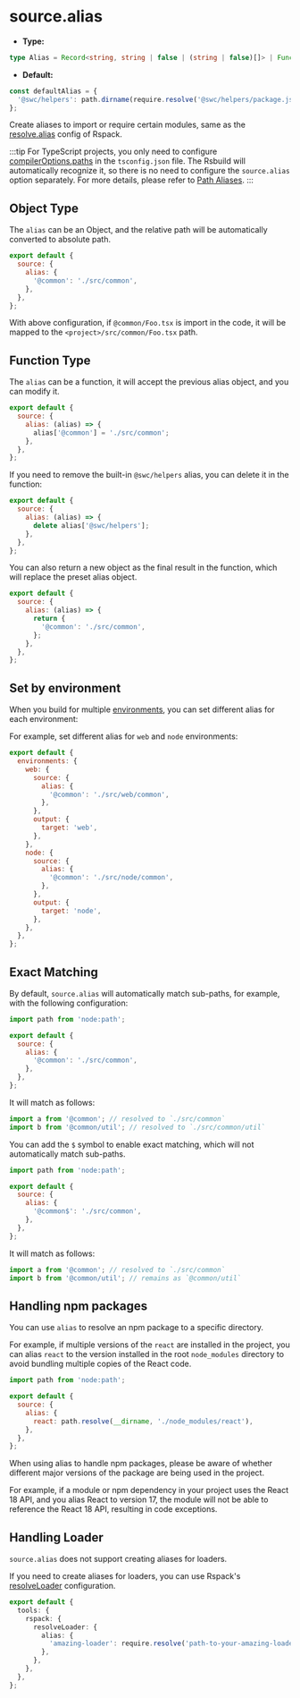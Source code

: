 # source.alias

- **Type:**

```ts
type Alias = Record<string, string | false | (string | false)[]> | Function;
```

- **Default:**

```ts
const defaultAlias = {
  '@swc/helpers': path.dirname(require.resolve('@swc/helpers/package.json')),
};
```

Create aliases to import or require certain modules, same as the [resolve.alias](https://rspack.dev/config/resolve#resolvealias) config of Rspack.

:::tip
For TypeScript projects, you only need to configure [compilerOptions.paths](https://typescriptlang.org/tsconfig#paths) in the `tsconfig.json` file. The Rsbuild will automatically recognize it, so there is no need to configure the `source.alias` option separately. For more details, please refer to [Path Aliases](/guide/advanced/alias).
:::

## Object Type

The `alias` can be an Object, and the relative path will be automatically converted to absolute path.

```js
export default {
  source: {
    alias: {
      '@common': './src/common',
    },
  },
};
```

With above configuration, if `@common/Foo.tsx` is import in the code, it will be mapped to the `<project>/src/common/Foo.tsx` path.

## Function Type

The `alias` can be a function, it will accept the previous alias object, and you can modify it.

```js
export default {
  source: {
    alias: (alias) => {
      alias['@common'] = './src/common';
    },
  },
};
```

If you need to remove the built-in `@swc/helpers` alias, you can delete it in the function:

```js
export default {
  source: {
    alias: (alias) => {
      delete alias['@swc/helpers'];
    },
  },
};
```

You can also return a new object as the final result in the function, which will replace the preset alias object.

```js
export default {
  source: {
    alias: (alias) => {
      return {
        '@common': './src/common',
      };
    },
  },
};
```

## Set by environment

When you build for multiple [environments](/config/environments), you can set different alias for each environment:

For example, set different alias for `web` and `node` environments:

```js
export default {
  environments: {
    web: {
      source: {
        alias: {
          '@common': './src/web/common',
        },
      },
      output: {
        target: 'web',
      },
    },
    node: {
      source: {
        alias: {
          '@common': './src/node/common',
        },
      },
      output: {
        target: 'node',
      },
    },
  },
};
```

## Exact Matching

By default, `source.alias` will automatically match sub-paths, for example, with the following configuration:

```js
import path from 'node:path';

export default {
  source: {
    alias: {
      '@common': './src/common',
    },
  },
};
```

It will match as follows:

```js
import a from '@common'; // resolved to `./src/common`
import b from '@common/util'; // resolved to `./src/common/util`
```

You can add the `$` symbol to enable exact matching, which will not automatically match sub-paths.

```js
import path from 'node:path';

export default {
  source: {
    alias: {
      '@common$': './src/common',
    },
  },
};
```

It will match as follows:

```js
import a from '@common'; // resolved to `./src/common`
import b from '@common/util'; // remains as `@common/util`
```

## Handling npm packages

You can use `alias` to resolve an npm package to a specific directory.

For example, if multiple versions of the `react` are installed in the project, you can alias `react` to the version installed in the root `node_modules` directory to avoid bundling multiple copies of the React code.

```js
import path from 'node:path';

export default {
  source: {
    alias: {
      react: path.resolve(__dirname, './node_modules/react'),
    },
  },
};
```

When using alias to handle npm packages, please be aware of whether different major versions of the package are being used in the project.

For example, if a module or npm dependency in your project uses the React 18 API, and you alias React to version 17, the module will not be able to reference the React 18 API, resulting in code exceptions.

## Handling Loader

`source.alias` does not support creating aliases for loaders.

If you need to create aliases for loaders, you can use Rspack's [resolveLoader](https://rspack.dev/config/resolve-loader) configuration.

```ts
export default {
  tools: {
    rspack: {
      resolveLoader: {
        alias: {
          'amazing-loader': require.resolve('path-to-your-amazing-loader'),
        },
      },
    },
  },
};
```

